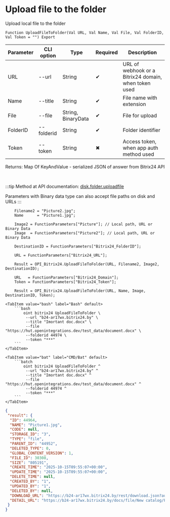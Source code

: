 ﻿---
sidebar_position: 2
description: Upload file to the folder and other functions to work with Bitrix24 in the Open Integration Package, a free open-source integration library for 1C:Enterprise 8, OneScript and CLI
keywords: [1C, 1С, 1С:Enterprise, 1С:Enterprise 8.3, API, Integration, Services, Exchange, OneScript, CLI, Bitrix24]
---


# Upload file to the folder
 Upload local file to the folder



`Function UploadFileToFolder(Val URL, Val Name, Val File, Val FolderID, Val Token = "") Export`

  | Parameter | CLI option | Type | Required | Description |
  |-|-|-|-|-|
  | URL | --url | String | &#x2714; | URL of webhook or a Bitrix24 domain, when token used |
  | Name | --title | String | &#x2714; | File name with extension |
  | File | --file | String, BinaryData | &#x2714; | File for upload |
  | FolderID | --folderid | String | &#x2714; | Folder identifier |
  | Token | --token | String | &#x2716; | Access token, when app auth method used |

  
  Returns:  Map Of KeyAndValue - serialized JSON of answer from Bitrix24 API

<br/>

:::tip
Method at API documentation: [disk.folder.uploadfile](https://dev.1c-bitrix.ru/rest_help/disk/folder/disk_folder_uploadfile.php)

Parameters with Binary data type can also accept file paths on disk and URLs
:::
<br/>


```bsl title="1C:Enterprise/OneScript code example"
    Filename2 = "Picture2.jpg";
    Name      = "Picture1.jpg";

    Image2 = FunctionParameters["Picture"]; // Local path, URL or Binary Data
    Image  = FunctionParameters["Picture2"]; // Local path, URL or Binary Data

    DestinationID = FunctionParameters["Bitrix24_FolderID"];

    URL = FunctionParameters["Bitrix24_URL"];

    Result = OPI_Bitrix24.UploadFileToFolder(URL, Filename2, Image2, DestinationID);

    URL   = FunctionParameters["Bitrix24_Domain"];
    Token = FunctionParameters["Bitrix24_Token"];

    Result = OPI_Bitrix24.UploadFileToFolder(URL, Name, Image, DestinationID, Token);
```
 

 <Tabs>
  
    <TabItem value="bash" label="Bash" default>
        ```bash
            oint bitrix24 UploadFileToFolder \
             --url "b24-ar17wx.bitrix24.by" \
             --title "Imortant doc.docx" \
             --file "https://hut.openintegrations.dev/test_data/document.docx" \
             --folderid 44974 \
             --token "***"
        ```
    </TabItem>
  
    <TabItem value="bat" label="CMD/Bat" default>
        ```batch
            oint bitrix24 UploadFileToFolder ^
             --url "b24-ar17wx.bitrix24.by" ^
             --title "Imortant doc.docx" ^
             --file "https://hut.openintegrations.dev/test_data/document.docx" ^
             --folderid 44974 ^
             --token "***"
        ```
    </TabItem>
</Tabs>


```json title="Result"
{
 "result": {
  "ID": 44964,
  "NAME": "Picture1.jpg",
  "CODE": null,
  "STORAGE_ID": "3",
  "TYPE": "file",
  "PARENT_ID": "44952",
  "DELETED_TYPE": 0,
  "GLOBAL_CONTENT_VERSION": 1,
  "FILE_ID": 30308,
  "SIZE": "805191",
  "CREATE_TIME": "2025-10-15T09:55:07+00:00",
  "UPDATE_TIME": "2025-10-15T09:55:07+00:00",
  "DELETE_TIME": null,
  "CREATED_BY": "1",
  "UPDATED_BY": "1",
  "DELETED_BY": null,
  "DOWNLOAD_URL": "https://b24-ar17wx.bitrix24.by/rest/download.json?auth=db7bef68006e9f06006b12e4000000010000076501c07fbfd408f751025f2a26e8fbc9&token=disk%7CaWQ9NDQ5NjQmXz1LOWlONnoxbkc4MDFEeGNOWjNEMTBjcU16UldUb3A5Rg%3D%3D%7CImRvd25sb2FkfGRpc2t8YVdROU5EUTVOalFtWHoxTE9XbE9Obm94YmtjNE1ERkVlR05PV2pORU1UQmpjVTE2VWxkVWIzQTVSZz09fGRiN2JlZjY4MDA2ZTlmMDYwMDZiMTJlNDAwMDAwMDAxMDAwMDA3NjUwMWMwN2ZiZmQ0MDhmNzUxMDI1ZjJhMjZlOGZiYzki.Qslro7uvlrcYId3%2F0Z3fFOEI6wLGc2ArYU1bvq3CsP4%3D",
  "DETAIL_URL": "https://b24-ar17wx.bitrix24.by/docs/file/New catalog/Picture1.jpg"
 }
}
```
